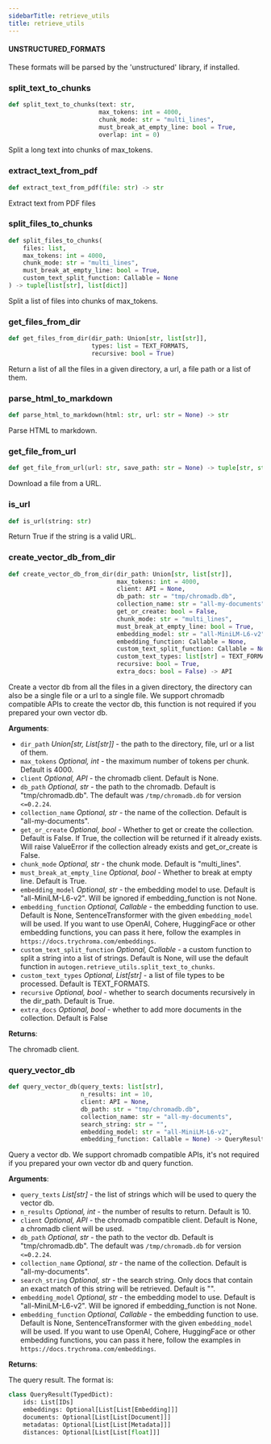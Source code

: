 ```yaml
---
sidebarTitle: retrieve_utils
title: retrieve_utils
---
```


#### UNSTRUCTURED\_FORMATS

These formats will be parsed by the 'unstructured' library, if installed.

### split\_text\_to\_chunks

```python
def split_text_to_chunks(text: str,
                         max_tokens: int = 4000,
                         chunk_mode: str = "multi_lines",
                         must_break_at_empty_line: bool = True,
                         overlap: int = 0)
```

Split a long text into chunks of max_tokens.

### extract\_text\_from\_pdf

```python
def extract_text_from_pdf(file: str) -> str
```

Extract text from PDF files

### split\_files\_to\_chunks

```python
def split_files_to_chunks(
    files: list,
    max_tokens: int = 4000,
    chunk_mode: str = "multi_lines",
    must_break_at_empty_line: bool = True,
    custom_text_split_function: Callable = None
) -> tuple[list[str], list[dict]]
```

Split a list of files into chunks of max_tokens.

### get\_files\_from\_dir

```python
def get_files_from_dir(dir_path: Union[str, list[str]],
                       types: list = TEXT_FORMATS,
                       recursive: bool = True)
```

Return a list of all the files in a given directory, a url, a file path or a list of them.

### parse\_html\_to\_markdown

```python
def parse_html_to_markdown(html: str, url: str = None) -> str
```

Parse HTML to markdown.

### get\_file\_from\_url

```python
def get_file_from_url(url: str, save_path: str = None) -> tuple[str, str]
```

Download a file from a URL.

### is\_url

```python
def is_url(string: str)
```

Return True if the string is a valid URL.

### create\_vector\_db\_from\_dir

```python
def create_vector_db_from_dir(dir_path: Union[str, list[str]],
                              max_tokens: int = 4000,
                              client: API = None,
                              db_path: str = "tmp/chromadb.db",
                              collection_name: str = "all-my-documents",
                              get_or_create: bool = False,
                              chunk_mode: str = "multi_lines",
                              must_break_at_empty_line: bool = True,
                              embedding_model: str = "all-MiniLM-L6-v2",
                              embedding_function: Callable = None,
                              custom_text_split_function: Callable = None,
                              custom_text_types: list[str] = TEXT_FORMATS,
                              recursive: bool = True,
                              extra_docs: bool = False) -> API
```

Create a vector db from all the files in a given directory, the directory can also be a single file or a url to
a single file. We support chromadb compatible APIs to create the vector db, this function is not required if
you prepared your own vector db.

**Arguments**:

- `dir_path` _Union[str, List[str]]_ - the path to the directory, file, url or a list of them.
- `max_tokens` _Optional, int_ - the maximum number of tokens per chunk. Default is 4000.
- `client` _Optional, API_ - the chromadb client. Default is None.
- `db_path` _Optional, str_ - the path to the chromadb. Default is "tmp/chromadb.db". The default was `/tmp/chromadb.db` for version `<=0.2.24`.
- `collection_name` _Optional, str_ - the name of the collection. Default is "all-my-documents".
- `get_or_create` _Optional, bool_ - Whether to get or create the collection. Default is False. If True, the collection
  will be returned if it already exists. Will raise ValueError if the collection already exists and get_or_create is False.
- `chunk_mode` _Optional, str_ - the chunk mode. Default is "multi_lines".
- `must_break_at_empty_line` _Optional, bool_ - Whether to break at empty line. Default is True.
- `embedding_model` _Optional, str_ - the embedding model to use. Default is "all-MiniLM-L6-v2". Will be ignored if
  embedding_function is not None.
- `embedding_function` _Optional, Callable_ - the embedding function to use. Default is None, SentenceTransformer with
  the given `embedding_model` will be used. If you want to use OpenAI, Cohere, HuggingFace or other embedding
  functions, you can pass it here, follow the examples in `https://docs.trychroma.com/embeddings`.
- `custom_text_split_function` _Optional, Callable_ - a custom function to split a string into a list of strings.
  Default is None, will use the default function in `autogen.retrieve_utils.split_text_to_chunks`.
- `custom_text_types` _Optional, List[str]_ - a list of file types to be processed. Default is TEXT_FORMATS.
- `recursive` _Optional, bool_ - whether to search documents recursively in the dir_path. Default is True.
- `extra_docs` _Optional, bool_ - whether to add more documents in the collection. Default is False
  

**Returns**:

  
  The chromadb client.

### query\_vector\_db

```python
def query_vector_db(query_texts: list[str],
                    n_results: int = 10,
                    client: API = None,
                    db_path: str = "tmp/chromadb.db",
                    collection_name: str = "all-my-documents",
                    search_string: str = "",
                    embedding_model: str = "all-MiniLM-L6-v2",
                    embedding_function: Callable = None) -> QueryResult
```

Query a vector db. We support chromadb compatible APIs, it's not required if you prepared your own vector db
and query function.

**Arguments**:

- `query_texts` _List[str]_ - the list of strings which will be used to query the vector db.
- `n_results` _Optional, int_ - the number of results to return. Default is 10.
- `client` _Optional, API_ - the chromadb compatible client. Default is None, a chromadb client will be used.
- `db_path` _Optional, str_ - the path to the vector db. Default is "tmp/chromadb.db". The default was `/tmp/chromadb.db` for version `<=0.2.24`.
- `collection_name` _Optional, str_ - the name of the collection. Default is "all-my-documents".
- `search_string` _Optional, str_ - the search string. Only docs that contain an exact match of this string will be retrieved. Default is "".
- `embedding_model` _Optional, str_ - the embedding model to use. Default is "all-MiniLM-L6-v2". Will be ignored if
  embedding_function is not None.
- `embedding_function` _Optional, Callable_ - the embedding function to use. Default is None, SentenceTransformer with
  the given `embedding_model` will be used. If you want to use OpenAI, Cohere, HuggingFace or other embedding
  functions, you can pass it here, follow the examples in `https://docs.trychroma.com/embeddings`.
  

**Returns**:

  
  The query result. The format is:
  
```python
class QueryResult(TypedDict):
    ids: List[IDs]
    embeddings: Optional[List[List[Embedding]]]
    documents: Optional[List[List[Document]]]
    metadatas: Optional[List[List[Metadata]]]
    distances: Optional[List[List[float]]]
```

